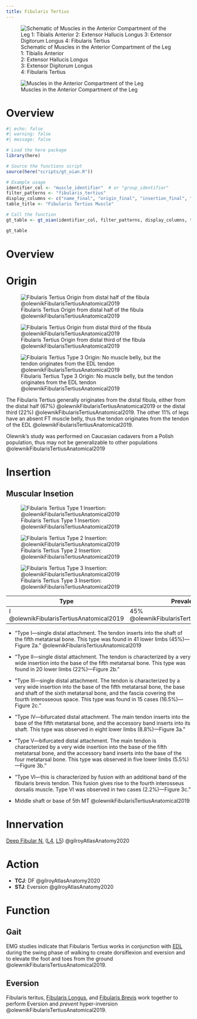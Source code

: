 ```yaml
---
title: Fibularis Tertius
---
```



:::{layout-ncol="3"}

![Schematic of Muscles in the Anterior Compartment of the Leg</br> 1: Tibialis Anterior </br> 2: Extensor Hallucis Longus </br> 3: Extensor Digitorum Longus </br> 4: Fibularis Tertius](/The Archive/Anatomy/Skeletal Muscles/Lower limb muscles/Knee and Lower Leg/Anterior compartment/images/gilroyatlas fig32.22a anterior compartment of leg schematic.png)


![Muscles in the Anterior Compartment of the Leg](/The Archive/Anatomy/Skeletal Muscles/Lower limb muscles/Knee and Lower Leg/Anterior compartment/images/gilroyatlas fig32.22b anterior compartment of leg.png)


:::

# Overview

```r
#| echo: false
#| warning: false
#| message: false

# Load the here package
library(here)

# Source the functions script
source(here("scripts/gt_oian.R"))

# Example usage
identifier_col <- "muscle_identifier"  # or "group_identifier"
filter_patterns <- "fibularis_tertius"
display_columns <- c("name_final", "origin_final", "insertion_final", "innervation_final", "action_final")
table_title <- "Fibularis Tertius Muscle"

# Call the function
gt_table <- gt_oian(identifier_col, filter_patterns, display_columns, table_title)

gt_table
```

# Overview




# Origin {#origin}

:::{layout-ncol="3"}
![Fibularis Tertius Origin from distal half of the fibula @olewnikFibularisTertiusAnatomical2019](/The Archive/Anatomy/Skeletal Muscles/Lower limb muscles/Knee and Lower Leg/Anterior compartment/images/olewnik2019 fig1a FT origin.png)

![Fibularis Tertius Origin from distal third of the fibula @olewnikFibularisTertiusAnatomical2019](/The Archive/Anatomy/Skeletal Muscles/Lower limb muscles/Knee and Lower Leg/Anterior compartment/images/olewnik2019 fig1b FT origin.png)

![Fibularis Tertius Type 3 Origin: No muscle belly, but the tendon originates from the EDL tendon @olewnikFibularisTertiusAnatomical2019](/The Archive/Anatomy/Skeletal Muscles/Lower limb muscles/Knee and Lower Leg/Anterior compartment/images/olewnik2019 fig1c FT origin.png)
:::

The Fibularis Tertius generally originates from the distal fibula, either from the distal half (67%) @olewnikFibularisTertiusAnatomical2019 or the distal third (22%) @olewnikFibularisTertiusAnatomical2019.
The other 11% of legs have an absent FT muscle belly, thus the tendon originates from the tendon of the EDL @olewnikFibularisTertiusAnatomical2019.

:::{.callout-note}
Olewnik's study was performed on Caucasian cadavers from a Polish population, thus may not be generalizable to other populations @olewnikFibularisTertiusAnatomical2019
:::

# Insertion {#insertion}

## Muscular Insetion

:::{layout-ncol="3"}
![Fibularis Tertius Type 1 Insertion: @olewnikFibularisTertiusAnatomical2019](/The Archive/Anatomy/Skeletal Muscles/Lower limb muscles/Knee and Lower Leg/Anterior compartment/images/olewnik2019 fig2a FT insertion.png)

![Fibularis Tertius Type 2 Insertion: @olewnikFibularisTertiusAnatomical2019](/The Archive/Anatomy/Skeletal Muscles/Lower limb muscles/Knee and Lower Leg/Anterior compartment/images/olewnik2019 fig2b FT insertion.png)

![Fibularis Tertius Type 3 Insertion: @olewnikFibularisTertiusAnatomical2019](/The Archive/Anatomy/Skeletal Muscles/Lower limb muscles/Knee and Lower Leg/Anterior compartment/images/olewnik2019 fig2c FT insertion.png)
:::


|Type | Prevalence | Attachment |
|-|-|-|
| I @olewnikFibularisTertiusAnatomical2019 | 45% @olewnikFibularisTertiusAnatomical2019 | Insertion on the shaft of the 5th MTP @olewnikFibularisTertiusAnatomical2019 |

- "Type I—single distal attachment. The tendon inserts into the shaft of the fifth metatarsal bone. This type was found in 41 lower limbs (45%)—Figure 2a." @olewnikFibularisTertiusAnatomical2019
- "Type II—single distal attachment. The tendon is characterized by a very wide insertion into the base of the fifth metatarsal bone. This type was found in 20 lower limbs (22%)—Figure 2b."
- "Type III—single distal attachment. The tendon is characterized by a very wide insertion into the base of the fifth metatarsal bone, the base and shaft of the sixth metatarsal bone, and the fascia covering the fourth interosseous space. This type was found in 15 cases (16.5%)—Figure 2c."
- "Type IV—bifurcated distal attachment. The main tendon inserts into the base of the fifth metatarsal bone, and the accessory band inserts into its shaft. This type was observed in eight lower limbs (8.8%)—Figure 3a."
- "Type V—bifurcated distal attachment. The main tendon is characterized by a very wide insertion into the base of the fifth metatarsal bone, and the accessory band inserts into the base of the four metatarsal bone. This type was observed in five lower limbs (5.5%)—Figure 3b."
- "Type VI—this is characterized by fusion with an additional band of the fibularis brevis tendon. This fusion gives rise to the fourth interosseus dorsalis muscle. Type VI was observed in two cases (2.2%)—Figure 3c."

- Middle shaft or base of 5th MT @olewnikFibularisTertiusAnatomical2019

# Innervation {#innervation}

[Deep Fibular N.]({{< var ref-deep-fibular-nerve.path >}}) ([L4]({{< var ref-nerve-root.l4 >}}), [L5]({{< var ref-nerve-root.l5 >}})) @gilroyAtlasAnatomy2020

# Action {#action}

- **TCJ**: DF @gilroyAtlasAnatomy2020
- **STJ**: Eversion @gilroyAtlasAnatomy2020





# Function
## Gait

EMG studies indicate that Fibularis Tertius works in conjunction with  [EDL]({{< var ref-extensor-digitorum-longus.path >}}) during the swing phase of walking to create dorsiflexion and eversion and to elevate the foot and toes from the ground @olewnikFibularisTertiusAnatomical2019. 

## Eversion
Fibularis teritus, [Fibularis Longus]({{< var ref-fibularis-longus.path >}}), and [Fibularis Brevis]({{< var ref-fibularis-brevis.path >}}) work together to perform Eversion and *prevent* hyper-inversion @olewnikFibularisTertiusAnatomical2019.

